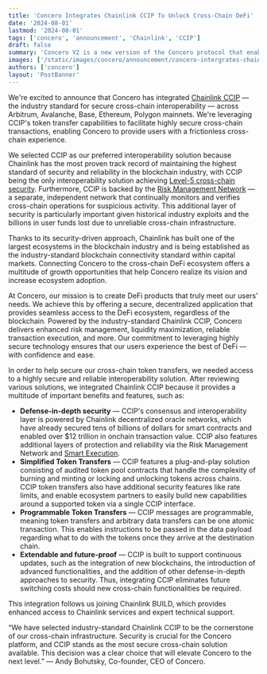 ```yaml
---
title: 'Concero Integrates Chainlink CCIP To Unlock Cross-Chain DeFi'
date: '2024-08-01'
lastmod: '2024-08-01'
tags: ['concero', 'announcement', 'Chainlink', 'CCIP']
draft: false
summary: 'Concero V2 is a new version of the Concero protocol that enables faster and more secure cross-chain communication.'
images: ['/static/images/concero/announcement/concero-intergrates-chainlink-ccip.webp']
authors: ['concero']
layout: 'PostBanner'
---
```


We're excited to announce that Concero has integrated [Chainlink CCIP](https://chain.link/cross-chain) — the industry standard for secure cross-chain interoperability — across Arbitrum, Avalanche, Base, Ethereum, Polygon mainnets. We're leveraging CCIP's token transfer capabilities to facilitate highly secure cross-chain transactions, enabling Concero to provide users with a frictionless cross-chain experience.

We selected CCIP as our preferred interoperability solution because Chainlink has the most proven track record of maintaining the highest standard of security and reliability in the blockchain industry, with CCIP being the only interoperability solution achieving [Level-5 cross-chain security](https://blog.chain.link/five-levels-cross-chain-security/). Furthermore, CCIP is backed by the [Risk Management Network](https://blog.chain.link/ccip-mainnet-early-access/#risk-management-network) — a separate, independent network that continually monitors and verifies cross-chain operations for suspicious activity. This additional layer of security is particularly important given historical industry exploits and the billions in user funds lost due to unreliable cross-chain infrastructure.

Thanks to its security-driven approach, Chainlink has built one of the largest ecosystems in the blockchain industry and is being established as the industry-standard blockchain connectivity standard within capital markets. Connecting Concero to the cross-chain DeFi ecosystem offers a multitude of growth opportunities that help Concero realize its vision and increase ecosystem adoption.

At Concero, our mission is to create DeFi products that truly meet our users' needs. We achieve this by offering a secure, decentralized application that provides seamless access to the DeFi ecosystem, regardless of the blockchain. Powered by the industry-standard Chainlink CCIP, Concero delivers enhanced risk management, liquidity maximization, reliable transaction execution, and more. Our commitment to leveraging highly secure technology ensures that our users experience the best of DeFi — with confidence and ease.

In order to help secure our cross-chain token transfers, we needed access to a highly secure and reliable interoperability solution. After reviewing various solutions, we integrated Chainlink CCIP because it provides a multitude of important benefits and features, such as:

- **Defense-in-depth security** — CCIP's consensus and interoperability layer is powered by Chainlink decentralized oracle networks, which have already secured tens of billions of dollars for smart contracts and enabled over $12 trillion in onchain transaction value. CCIP also features additional layers of protection and reliability via the Risk Management Network and [Smart Execution](https://blog.chain.link/ccip-mainnet-early-access/#smart-execution).
- **Simplified Token Transfers** — CCIP features a plug-and-play solution consisting of audited token pool contracts that handle the complexity of burning and minting or locking and unlocking tokens across chains. CCIP token transfers also have additional security features like rate limits, and enable ecosystem partners to easily build new capabilities around a supported token via a single CCIP interface.
- **Programmable Token Transfers** — CCIP messages are programmable, meaning token transfers and arbitrary data transfers can be one atomic transaction. This enables instructions to be passed in the data payload regarding what to do with the tokens once they arrive at the destination chain.
- **Extendable and future-proof** — CCIP is built to support continuous updates, such as the integration of new blockchains, the introduction of advanced functionalities, and the addition of other defense-in-depth approaches to security. Thus, integrating CCIP eliminates future switching costs should new cross-chain functionalities be required.

This integration follows us joining Chainlink BUILD, which provides enhanced access to Chainlink services and expert technical support.

“We have selected industry-standard Chainlink CCIP to be the cornerstone of our cross-chain infrastructure. Security is crucial for the Concero platform, and CCIP stands as the most secure cross-chain solution available. This decision was a clear choice that will elevate Concero to the next level.” — Andy Bohutsky, Co-founder, CEO of Concero.

